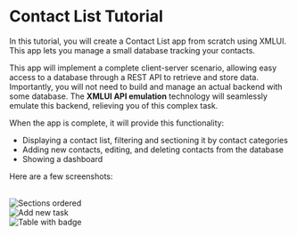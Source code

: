 # Contact List Tutorial

In this tutorial, you will create a Contact List app from scratch using XMLUI. This app lets you manage a small database tracking your contacts.

This app will implement a complete client-server scenario, allowing easy access to a database through a REST API to retrieve and store data. Importantly, you will not need to build and manage an actual backend with some database. The **XMLUI API emulation** technology will seamlessly emulate this backend, relieving you of this complex task.

When the app is complete, it will provide this functionality:

- Displaying a contact list, filtering and sectioning it by contact categories
- Adding new contacts, editing, and deleting contacts from the database
- Showing a dashboard

Here are a few screenshots:

<br/>
<Image alt="Sections ordered" src="/resources/images/get-started/sections-ordered.png" />

<br/>
<Image alt="Add new task" src="/resources/images/get-started/add-new-contact.png" />

<br/>
<Image alt="Table with badge" src="/resources/images/get-started/table-with-badge.png" />
